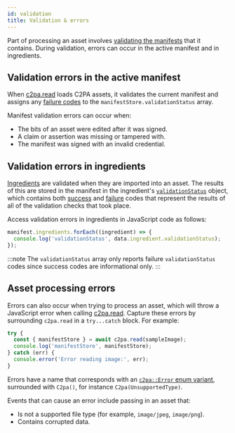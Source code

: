 ```yaml
---
id: validation
title: Validation & errors
---
```


Part of processing an asset involves [validating the manifests](https://c2pa.org/specifications/specifications/1.3/specs/C2PA_Specification.html#_validation) that it contains. During validation, errors can occur in the active manifest and in ingredients.

## Validation errors in the active manifest

When [c2pa.read](../api/c2pa.c2pa#methods) loads C2PA assets, it validates the current manifest and assigns any [failure codes](https://c2pa.org/specifications/specifications/1.3/specs/C2PA_Specification.html#_failure_codes) to the `manifestStore.validationStatus` array.

Manifest validation errors can occur when:

- The bits of an asset were edited after it was signed.
- A claim or assertion was missing or tampered with.
- The manifest was signed with an invalid credential.

## Validation errors in ingredients

[Ingredients](../../introduction#key-concepts) are validated when they are imported into an asset. The results of this are stored in the manifest in the ingredient's [`validationStatus`](https://c2pa.org/specifications/specifications/1.3/specs/C2PA_Specification.html#_existing_manifests) object, which contains both [success](https://c2pa.org/specifications/specifications/1.3/specs/C2PA_Specification.html#_success_codes) and [failure](https://c2pa.org/specifications/specifications/1.3/specs/C2PA_Specification.html#_failure_codes) codes that represent the results of all of the validation checks that took place.

Access validation errors in ingredients in JavaScript code as follows:

```typescript
manifest.ingredients.forEach((ingredient) => {
  console.log('validationStatus', data.ingredient.validationStatus);
});
```

:::note
The `validationStatus` array only reports failure `validationStatus` codes since success codes are informational only.
:::

## Asset processing errors

Errors can also occur when trying to process an asset, which will throw a JavaScript error when calling [c2pa.read](../api/c2pa.c2pa#methods). Capture these errors by surrounding `c2pa.read` in a `try...catch` block. For example:

```typescript
try {
  const { manifestStore } = await c2pa.read(sampleImage);
  console.log('manifestStore', manifestStore);
} catch (err) {
  console.error('Error reading image:', err);
}
```

Errors have a name that corresponds with an [`c2pa::Error` enum variant](https://docs.rs/c2pa/latest/c2pa/enum.Error.html), surrounded with `C2pa()`, for instance `C2pa(UnsupportedType)`.

Events that can cause an error include passing in an asset that:

- Is not a supported file type (for example, `image/jpeg`, `image/png`).
- Contains corrupted data.
